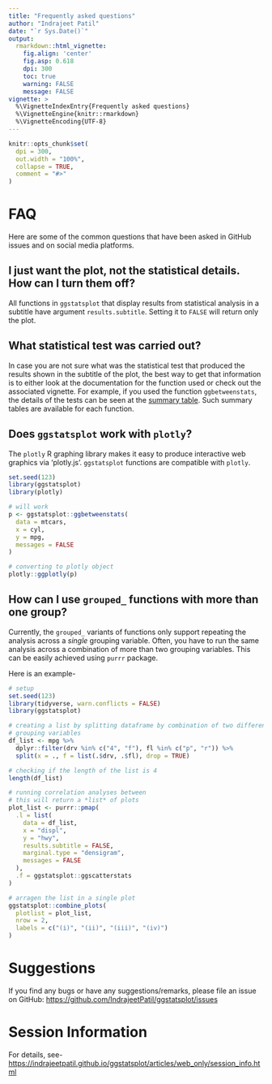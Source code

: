 ---
title: "Frequently asked questions"
author: "Indrajeet Patil"
date: "`r Sys.Date()`"
output:
  rmarkdown::html_vignette:
    fig.align: 'center'
    fig.asp: 0.618
    dpi: 300
    toc: true
    warning: FALSE
    message: FALSE
vignette: >
  %\VignetteIndexEntry{Frequently asked questions}
  %\VignetteEngine{knitr::rmarkdown}
  %\VignetteEncoding{UTF-8}
---

```{r setup, include = FALSE}
knitr::opts_chunk$set(
  dpi = 300,
  out.width = "100%",
  collapse = TRUE,
  comment = "#>"
)
```

# FAQ

Here are some of the common questions that have been asked in GitHub issues and
on social media platforms.  

## I just want the plot, not the statistical details. How can I turn them off?

All functions in `ggstatsplot` that display results from statistical analysis in
a subtitle have argument `results.subtitle`. Setting it to `FALSE` will return
only the plot.

## What statistical test was carried out?

In case you are not sure what was the statistical test that produced the results
shown in the subtitle of the plot, the best way to get that information is to
either look at the documentation for the function used or check out the
associated vignette. For example, if you used the function `ggbetweenstats`, the
details of the tests can be seen at the [summary table](https://indrajeetpatil.github.io/ggstatsplot/articles/web_only/ggbetweenstats.html#summary-of-tests).
Such summary tables are available for each function.

## Does `ggstatsplot` work with `plotly`?

The `plotly` R graphing library makes it easy to produce interactive web
graphics via 'plotly.js'. `ggstatsplot` functions are compatible with `plotly`.
 
```{r plotly, message = FALSE, warning = FALSE, fig.height = 4, fig.width = 4}
set.seed(123)
library(ggstatsplot)
library(plotly)

# will work
p <- ggstatsplot::ggbetweenstats(
  data = mtcars,
  x = cyl,
  y = mpg,
  messages = FALSE
)

# converting to plotly object
plotly::ggplotly(p)
```

## How can I use `grouped_` functions with more than one group?

Currently, the `grouped_` variants of functions only support repeating the
analysis across a _single_ grouping variable. Often, you have to run the same
analysis across a combination of more than two grouping variables. This can be
easily achieved using `purrr` package. 

Here is an example-

```{r grouped_2, message = FALSE, warning = FALSE, fig.width = 6, fig.height = 6}
# setup
set.seed(123)
library(tidyverse, warn.conflicts = FALSE)
library(ggstatsplot)

# creating a list by splitting dataframe by combination of two different
# grouping variables
df_list <- mpg %>%
  dplyr::filter(drv %in% c("4", "f"), fl %in% c("p", "r")) %>%
  split(x = ., f = list(.$drv, .$fl), drop = TRUE)

# checking if the length of the list is 4
length(df_list)

# running correlation analyses between
# this will return a *list* of plots
plot_list <- purrr::pmap(
  .l = list(
    data = df_list,
    x = "displ",
    y = "hwy",
    results.subtitle = FALSE,
    marginal.type = "densigram",
    messages = FALSE
  ),
  .f = ggstatsplot::ggscatterstats
)

# arragen the list in a single plot
ggstatsplot::combine_plots(
  plotlist = plot_list,
  nrow = 2,
  labels = c("(i)", "(ii)", "(iii)", "(iv)")
)
```

# Suggestions

If you find any bugs or have any suggestions/remarks, please file an issue on
GitHub: <https://github.com/IndrajeetPatil/ggstatsplot/issues>

# Session Information

For details, see-
<https://indrajeetpatil.github.io/ggstatsplot/articles/web_only/session_info.html>

